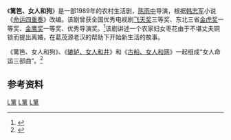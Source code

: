 {{电视节目信息框
| 名称       = 篱笆、女人和狗
| 类型       = 农村题材电视剧
| 导演       = [[陈雨中|陈雨中]]
| 演出       = [[田成仁|田成仁]]、[[吴玉华|吴玉华]]、王建国、刘莉莉、傅英 
| 主题曲     = 《[[篱笆墙的影子|篱笆墙的影子]]》 [[毛阿敏|毛阿敏]]演唱
| 作曲       = [[徐沛东|徐沛东]]
| 国家       = {{CHN}}
| 语言       = [[普通话|普通话]]
| 集数       = 12
| 频道   = {{CHN}} 
| 开始       = 1989年
| 相关剧集   = [[古船、女人和网|古船、女人和网]]
}}
《'''篱笆、女人和狗'''》是一部1989年的农村生活剧，[[陈雨中|陈雨中]]导演，根据[[韩志军|韩志军]]小说《[[命运四重奏|命运四重奏]]》改编。该剧曾获全国优秀电视剧[[飞天奖|飞天奖]]三等奖、东北三省[[金虎奖|金虎奖]]一等奖、[[金鹰奖|金鹰奖]]一等奖、优秀导演奖。<ref>{{Cite web |url=http://tv.iqilu.com/html/tplay/119/ |title=篱笆、女人和狗 |access-date=2011-11-01 |archive-date=2009-05-16 |archive-url=https://web.archive.org/web/20090516232658/http://tv.iqilu.com/html/tplay/119/ |dead-url=no }}</ref>该剧讲述一个农家妇女枣花由于不堪丈夫铜锁而提出离婚，在葛茂源老汉的帮助下开始新生活的故事。

《篱笆、女人和狗》、《[[辘轳、女人和井|辘轳、女人和井]]》和《[[古船、女人和网|古船、女人和网]]》一起组成“女人命运三部曲”。<ref >{{cite web |url=http://www.cctv.com/program/tdjc/20070911/108884.shtml |language= |title=“女人命运三部曲”：《篱笆、女人和狗》《辘轳、女人和井》《古船、女人和网》 |publisher=CCTV |date=2007年9月11日 |accessdate= |archive-date=2008年3月7日 |archive-url=https://web.archive.org/web/20080307190436/http://www.cctv.com/program/tdjc/20070911/108884.shtml |dead-url=no }}</ref>

==参考资料==
{{reflist}}
[[Category:1989年中國電視劇集|L篱]]
[[Category:中华人民共和国小说改编电视剧|L篱]]
[[Category:中国农村题材作品|L篱]]